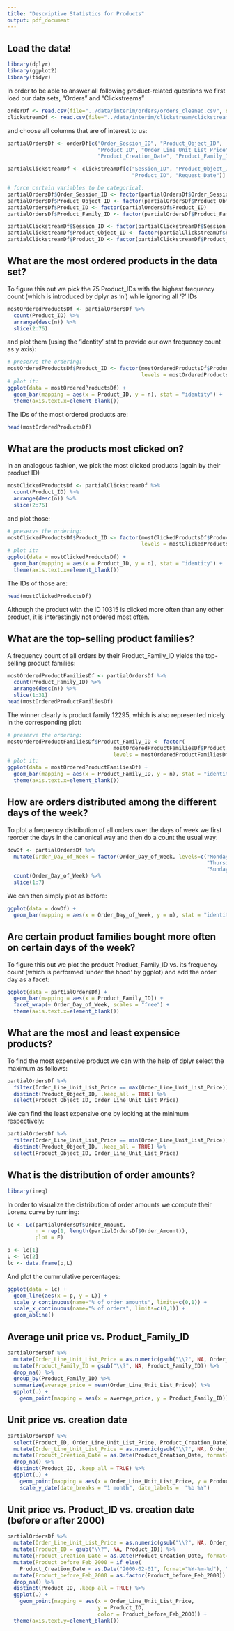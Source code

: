 ```yaml
---
title: "Descriptive Statistics for Products"
output: pdf_document
---
```

## Load the data!
```r
library(dplyr)
library(ggplot2)
library(tidyr)
```
In order to be able to answer all following product-related questions we first load our data sets, "Orders" and "Clickstreams"
```r
orderDf <- read.csv(file="../data/interim/orders/orders_cleaned.csv", sep=",")
clickstreamDf <- read.csv(file="../data/interim/clickstream/clickstream_cleaned.csv", sep=",")
```

and choose all columns that are of interest to us:
```r
partialOrdersDf <- orderDf[c("Order_Session_ID", "Product_Object_ID",
                             "Product_ID", "Order_Line_Unit_List_Price", "Order_Day_of_Week",
                             "Product_Creation_Date", "Product_Family_ID", "Order_Amount")]

partialClickstreamDf <- clickstreamDf[c("Session_ID", "Product_Object_ID",
                                        "Product_ID", "Request_Date")]
```

```r
# force certain variables to be categorical:
partialOrdersDf$Order_Session_ID <- factor(partialOrdersDf$Order_Session_ID)
partialOrdersDf$Product_Object_ID <- factor(partialOrdersDf$Product_Object_ID)
partialOrdersDf$Product_ID <- factor(partialOrdersDf$Product_ID)
partialOrdersDf$Product_Family_ID <- factor(partialOrdersDf$Product_Family_ID)

partialClickstreamDf$Session_ID <- factor(partialClickstreamDf$Session_ID)
partialClickstreamDf$Product_Object_ID <- factor(partialClickstreamDf$Product_Object_ID)
partialClickstreamDf$Product_ID <- factor(partialClickstreamDf$Product_ID)
```


## What are the most ordered products in the data set?
To figure this out we pick the 75 Product_IDs with the highest frequency count (which is introduced by dplyr as 'n') while ignoring all '?' IDs
```r
mostOrderedProductsDf <- partialOrdersDf %>%
  count(Product_ID) %>%
  arrange(desc(n)) %>%
  slice(2:76)
```

and plot them (using the 'identity' stat to provide our own frequency count as y axis):
```r
# preserve the ordering:
mostOrderedProductsDf$Product_ID <- factor(mostOrderedProductsDf$Product_ID,
                                           levels = mostOrderedProductsDf$Product_ID)
# plot it:
ggplot(data = mostOrderedProductsDf) +
  geom_bar(mapping = aes(x = Product_ID, y = n), stat = "identity") +
  theme(axis.text.x=element_blank())
```

The IDs of the most ordered products are:
```r
head(mostOrderedProductsDf)
```


## What are the products most clicked on?
In an analogous fashion, we pick the most clicked products (again by their product ID)
```r
mostClickedProductsDf <- partialClickstreamDf %>%
  count(Product_ID) %>%
  arrange(desc(n)) %>%
  slice(2:76)
```

and plot those:
```r
# preserve the ordering:
mostClickedProductsDf$Product_ID <- factor(mostClickedProductsDf$Product_ID,
                                           levels = mostClickedProductsDf$Product_ID)
# plot it:
ggplot(data = mostClickedProductsDf) +
  geom_bar(mapping = aes(x = Product_ID, y = n), stat = "identity") +
  theme(axis.text.x=element_blank())
```


The IDs of those are:
```r
head(mostClickedProductsDf)
```
Although the product with the ID 10315 is clicked more often than any other product, it is interestingly not ordered most often.


\pagebreak
## What are the top-selling product families?
A frequency count of all orders by their Product_Family_ID yields the top-selling product families:
```r
mostOrderedProductFamiliesDf <- partialOrdersDf %>%
  count(Product_Family_ID) %>%
  arrange(desc(n)) %>%
  slice(1:31)
head(mostOrderedProductFamiliesDf)
```

The winner clearly is product family 12295, which is also represented nicely in the corresponding plot:
```r
# preserve the ordering:
mostOrderedProductFamiliesDf$Product_Family_ID <- factor(
                                  mostOrderedProductFamiliesDf$Product_Family_ID,
                                  levels = mostOrderedProductFamiliesDf$Product_Family_ID)
# plot it:
ggplot(data = mostOrderedProductFamiliesDf) +
  geom_bar(mapping = aes(x = Product_Family_ID, y = n), stat = "identity") +
  theme(axis.text.x=element_blank())
```


## How are orders distributed among the different days of the week?
To plot a frequency distribution of all orders over the days of week we first reorder the days in the
canonical way and then do a count the usual way:
```r
dowDf <- partialOrdersDf %>%
  mutate(Order_Day_of_Week = factor(Order_Day_of_Week, levels=c("Monday", "Tuesday", "Wednesday",
                                                                "Thursday", "Friday", "Saturday",
                                                                "Sunday"))) %>%
  count(Order_Day_of_Week) %>%
  slice(1:7)
```

We can then simply plot as before:
```r
ggplot(data = dowDf) +
  geom_bar(mapping = aes(x = Order_Day_of_Week, y = n), stat = "identity")
```


\pagebreak
## Are certain product families bought more often on certain days of the week?
To figure this out we plot the product Product_Family_ID vs. its frequency count (which is performed 'under the hood' by ggplot) and add the order day as a facet:
```r
ggplot(data = partialOrdersDf) +
  geom_bar(mapping = aes(x = Product_Family_ID)) +
  facet_wrap(~ Order_Day_of_Week, scales = "free") +
  theme(axis.text.x=element_blank())
```


## What are the most and least expensice products?
To find the most expensive product we can with the help of dplyr select the maximum as follows:
```r
partialOrdersDf %>%
  filter(Order_Line_Unit_List_Price == max(Order_Line_Unit_List_Price)) %>%
  distinct(Product_Object_ID, .keep_all = TRUE) %>%
  select(Product_Object_ID, Order_Line_Unit_List_Price)
```

We can find the least expensive one by looking at the minimum respectively:
```r
partialOrdersDf %>%
  filter(Order_Line_Unit_List_Price == min(Order_Line_Unit_List_Price)) %>%
  distinct(Product_Object_ID, .keep_all = TRUE) %>%
  select(Product_Object_ID, Order_Line_Unit_List_Price)
```

## What is the distribution of order amounts?
```r
library(ineq)
```
In order to visualize the distribution of order amounts we compute their Lorenz curve by running:
```r
lc <- Lc(partialOrdersDf$Order_Amount,
         n = rep(1, length(partialOrdersDf$Order_Amount)),
         plot = F)
```

```r
p <- lc[1]
L <- lc[2]
lc <- data.frame(p,L)
```
And plot the cummulative percentages:
```r
ggplot(data = lc) +
  geom_line(aes(x = p, y = L)) +
  scale_y_continuous(name="% of order amounts", limits=c(0,1)) +
  scale_x_continuous(name="% of orders", limits=c(0,1)) +
  geom_abline()
```


\pagebreak
## Average unit price vs. Product_Family_ID
```r
partialOrdersDf %>%
  mutate(Order_Line_Unit_List_Price = as.numeric(gsub("\\?", NA, Order_Line_Unit_List_Price))) %>%
  mutate(Product_Family_ID = gsub("\\?", NA, Product_Family_ID)) %>%
  drop_na() %>%
  group_by(Product_Family_ID) %>%
  summarize(average_price = mean(Order_Line_Unit_List_Price)) %>%
  ggplot(.) +
    geom_point(mapping = aes(x = average_price, y = Product_Family_ID))
```


\pagebreak
## Unit price vs. creation date
```r
partialOrdersDf %>%
  select(Product_ID, Order_Line_Unit_List_Price, Product_Creation_Date) %>%
  mutate(Order_Line_Unit_List_Price = as.numeric(gsub("\\?", NA, Order_Line_Unit_List_Price))) %>%
  mutate(Product_Creation_Date = as.Date(Product_Creation_Date, format="%Y-%m-%d")) %>%
  drop_na() %>%
  distinct(Product_ID, .keep_all = TRUE) %>%
  ggplot(.) +
    geom_point(mapping = aes(x = Order_Line_Unit_List_Price, y = Product_Creation_Date)) +
    scale_y_date(date_breaks = "1 month", date_labels =  "%b %Y")
```


\pagebreak
## Unit price vs. Product_ID vs. creation date (before or after 2000)
```r
partialOrdersDf %>%
  mutate(Order_Line_Unit_List_Price = as.numeric(gsub("\\?", NA, Order_Line_Unit_List_Price))) %>%
  mutate(Product_ID = gsub("\\?", NA, Product_ID)) %>%
  mutate(Product_Creation_Date = as.Date(Product_Creation_Date, format="%Y-%m-%d")) %>%
  mutate(Product_before_Feb_2000 = if_else(
    Product_Creation_Date < as.Date("2000-02-01", format="%Y-%m-%d"), "before", "after")) %>%
  mutate(Product_before_Feb_2000 = as.factor(Product_before_Feb_2000)) %>%
  drop_na() %>%
  distinct(Product_ID, .keep_all = TRUE) %>%
  ggplot(.) +
    geom_point(mapping = aes(x = Order_Line_Unit_List_Price,
                             y = Product_ID,
                             color = Product_before_Feb_2000)) +
  theme(axis.text.y=element_blank())
```
